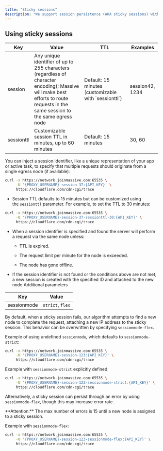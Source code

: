 ```yaml
---
title: "Sticky sessions"
description: "We support session persistence (AKA sticky sessions) with a customizable TTL, defaulting to 15 minutes."
---
```


## Using sticky sessions

| Key        | Value                                                                                                                                                                          | TTL                                                    | Examples        |
| ---------- | ------------------------------------------------------------------------------------------------------------------------------------------------------------------------------ | ------------------------------------------------------ | --------------- |
| session    | Any unique identifier of up to 255 characters (regardless of character encoding); Massive will make best efforts to route requests in the same session to the same egress node | Default: 15 minutes (customizable with \`sessionttl\`) | session42, 1234 |
| sessionttl | Customizable session TTL in minutes, up to 60 minutes                                                                                                                          | Default: 15 minutes                                    | 30, 60          |

You can inject a session identifier, like a unique representation of your app or active task, to specify that multiple requests should originate from a single egress node (if available):

```bash
curl -x https://network.joinmassive.com:65535 \
     -U '{PROXY_USERNAME}-session-37:{API_KEY}' \
     https://cloudflare.com/cdn-cgi/trace
```

* Session TTL defaults to 15 minutes but can be customized using the `sessionttl` parameter. For example, to set the TTL to 30 minutes:

```bash
curl -x https://network.joinmassive.com:65535 \
     -U '{PROXY_USERNAME}-session-37-sessionttl-30:{API_KEY}' \
     https://cloudflare.com/cdn-cgi/trace
```

* When a session identifier is specified and found the server will perform a request via the same node unless:

  * TTL is expired.

  * The request limit per minute for the node is exceeded.

  * The node has gone offline.

* If the session identifier is not found or the conditions above are not met, a new session is created with the specified ID and attached to the new node.Additional parameters

| Key         | Value            |
| ----------- | ---------------- |
| sessionmode | `strict`, `flex` |

By default, when a sticky session fails, our algorithm attempts to find a new node to complete the request, attaching a new IP address to the sticky session. This behavior can be overwritten by specifying `sessionmode-flex`.

Example of using undefined `sessionmode`, which defaults to `sessionmode-strict`:

```bash
curl -x https://network.joinmassive.com:65535 \
     -U '{PROXY_USERNAME}-session-123:{API_KEY}' \
     https://cloudflare.com/cdn-cgi/trace
```

Example with `sessionmode-strict` explicitly defined:

```bash
curl -x https://network.joinmassive.com:65535 \
     -U '{PROXY_USERNAME}-session-123-sessionmode-strict:{API_KEY}' \
     https://cloudflare.com/cdn-cgi/trace
```

Alternatively, a sticky session can persist through an error by using `sessionmode-flex`, though this may increase error rate.

<Info>
  **Attention:** The max number of errors is 15 until a new node is assigned to a sticky session.
</Info>

Example with `sessionmode-flex`:

```bash
curl -x https://network.joinmassive.com:65535 \
     -U '{PROXY_USERNAME}-session-123-sessionmode-flex:{API_KEY}' \
     https://cloudflare.com/cdn-cgi/trace
```
